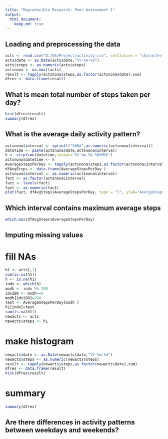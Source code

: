 ```yaml
---
title: "Reproducible Research: Peer Assessment 1"
output: 
  html_document:
    keep_md: true
---
```



## Loading and preprocessing the data

```r
acts <- read.csv("D:/DS/Project/activity.csv", colClasses = "character")
acts$date <- as.Date(acts$date,"%Y-%m-%d")
acts$steps <- as.numeric(acts$steps)
actsnona <- na.omit(acts)
result <- tapply(actsnona$steps,as.factor(actsnona$date),sum)
dfres <- data.frame(result)
```

## What is mean total number of steps taken per day?

```r
hist(dfres$result)
summary(dfres)
```

## What is the average daily activity pattern?

```r
actsnona$interval <- sprintf("%06d",as.numeric(actsnona$interval))
datetime <- paste(actsnona$date,actsnona$interval)
h <- strptime(datetime,format='%Y-%m-%d %H%M%S')
actsnona$datetime <- h
AverageStepsPerDay <- tapply(actsnona$steps,as.factor(actsnona$interval),mean)
dfAvgSteps <- data.frame(AverageStepsPerDay )
actsnona$interval <- as.numeric(actsnona$interval)
fact <- as.factor(actsnona$interval)
fact <- levels(fact)
fact <- as.numeric(fact)
plot(fact, dfAvgSteps$AverageStepsPerDay, type = "l", ylab="AvergaStepsPerDay",xlab="TimeIntervals")
```
## Which interval contains maximum average steps
```r
which.max(dfAvgSteps$AverageStepsPerDay)
```

## Imputing missing values
# fill NAs
```r
h1 <- acts[,1]
sum(is.na(h1))
h <- is.na(h1)
indx <- which(h)
modh <- indx %% 288
idx288 <- modh==0
modh[idx288]=288
test <- AverageStepsPerDay[modh ]
h1[indx]=test
sum(is.na(h1))
newacts <- acts
newacts$steps <- h1
```
# make histogram
```r
newacts$date <- as.Date(newacts$date,"%Y-%m-%d")
newacts$steps <- as.numeric(newacts$steps)
result <- tapply(newacts$steps,as.factor(newacts$date),sum)
dfres <- data.frame(result)
hist(dfres$result)
```

# summary
```r
summary(dfres)
```

## Are there differences in activity patterns between weekdays and weekends?

